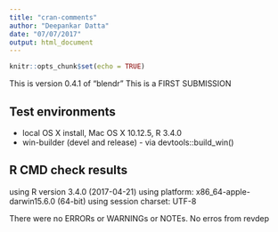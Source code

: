 ```yaml
---
title: "cran-comments"
author: "Deepankar Datta"
date: "07/07/2017"
output: html_document
---
```


```r
knitr::opts_chunk$set(echo = TRUE)
```

This is version 0.4.1 of "blendr"
This is a FIRST SUBMISSION

## Test environments
* local OS X install, Mac OS X 10.12.5, R 3.4.0
* win-builder (devel and release) - via devtools::build_win()

## R CMD check results
using R version 3.4.0 (2017-04-21)
using platform: x86_64-apple-darwin15.6.0 (64-bit)
using session charset: UTF-8

There were no ERRORs or WARNINGs or NOTEs.
No erros from revdep


